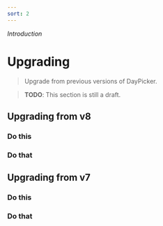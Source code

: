 ```yaml
---
sort: 2
---
```


_Introduction_

# Upgrading

> Upgrade from previous versions of DayPicker.

> **TODO**: This section is still a draft.

## Upgrading from v8

<Steps>

### Do this

### Do that

</Steps>

## Upgrading from v7

<Steps>

### Do this

### Do that

</Steps>
